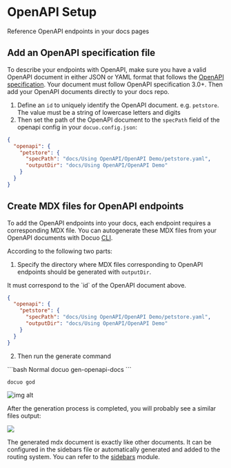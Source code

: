 # OpenAPI Setup

Reference OpenAPI endpoints in your docs pages

## Add an OpenAPI specification file

To describe your endpoints with OpenAPI, make sure you have a valid OpenAPI document in either JSON or YAML format that follows the [OpenAPI specification](https://swagger.io/specification/). Your document must follow OpenAPI specification 3.0+.
Then add your OpenAPI documents directly to your docs repo.


1. Define an `id` to uniquely identify the OpenAPI document. e.g. `petstore`. The value must be a string of lowercase letters and digits
2. Then set the path of the OpenAPI document to the `specPath` field of the openapi config in your `docuo.config.json`:

<CodeGroup>

```json docuo.config.json {3,4}
{
  "openapi": {
    "petstore": {
      "specPath": "docs/Using OpenAPI/OpenAPI Demo/petstore.yaml",
      "outputDir": "docs/Using OpenAPI/OpenAPI Demo"
    }
  }
}
```

</CodeGroup>

## Create MDX files for OpenAPI endpoints

To add the OpenAPI endpoints into your docs, each endpoint requires a corresponding MDX file. You can autogenerate these MDX files from your OpenAPI documents with Docuo [CLI](../Getting%20started/Development.mdx).

According to the following two parts:

1. Specify the directory where MDX files corresponding to OpenAPI endpoints should be generated with `outputDir`.

<Tip>
It must correspond to the `id` of the OpenAPI document above.
</Tip>

```json docuo.config.json {5}
{
  "openapi": {
    "petstore": {
      "specPath": "docs/Using OpenAPI/OpenAPI Demo/petstore.yaml",
      "outputDir": "docs/Using OpenAPI/OpenAPI Demo"
    }
  }
}
```

2. Then run the generate command

<CodeGroup>
```bash Normal
docuo gen-openapi-docs
```

```bash Shothand
docuo god
```
</CodeGroup>

![img alt](../docs_image/openapi_command.jpg)

After the generation process is completed, you will probably see a similar files output:
<Frame width="300" height="auto" caption="">
  <img src="../docs_image/openapi_demo.jpg" />
</Frame>

The generated mdx document is exactly like other documents. It can be configured in the sidebars file or automatically generated and added to the routing system. You can refer to the [sidebars](../Editing%20docs/Managing%20docs/Sidebar.mdx) module.
